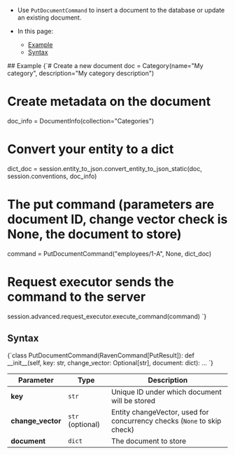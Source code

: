
<Admonition type="note" title="">

* Use `PutDocumentCommand` to insert a document to the database or update an existing document.

* In this page:

   * [Example](../../../client-api/commands/documents/put.mdx#example)
   * [Syntax](../../../client-api/commands/documents/put.mdx#syntax)

</Admonition>
## Example

<TabItem value="put_sample" label="put_sample">
<CodeBlock language="python">
{`# Create a new document
doc = Category(name="My category", description="My category description")

# Create metadata on the document
doc_info = DocumentInfo(collection="Categories")

# Convert your entity to a dict
dict_doc = session.entity_to_json.convert_entity_to_json_static(doc, session.conventions, doc_info)

# The put command (parameters are document ID, change vector check is None, the document to store)
command = PutDocumentCommand("employees/1-A", None, dict_doc)
# Request executor sends the command to the server
session.advanced.request_executor.execute_command(command)
`}
</CodeBlock>
</TabItem>



## Syntax

<TabItem value="put_interface" label="put_interface">
<CodeBlock language="python">
{`class PutDocumentCommand(RavenCommand[PutResult]):
    def __init__(self, key: str, change_vector: Optional[str], document: dict): ...
`}
</CodeBlock>
</TabItem>

| Parameter         | Type             | Description                                                             |
|-------------------|------------------|-------------------------------------------------------------------------|
| **key**           | `str`            | Unique ID under which document will be stored                           |
| **change_vector** | `str` (optional) | Entity changeVector, used for concurrency checks (`None` to skip check) |
| **document**      | `dict`           | The document to store                                                   |




